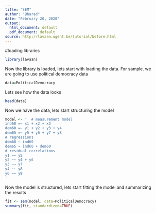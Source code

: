 ```yaml
---
title: "SEM"
author: "Bharad"
date: "February 20, 2020"
output:
  html_document: default
  pdf_document: default
source: http://lavaan.ugent.be/tutorial/before.html
---
```


#loading libraries
```r
library(lavaan)
```

Now the library is loaded, lets start with loading the data. For sample, we are going to use political democracy data
```r
data=PoliticalDemocracy
```

Lets see how the data looks
```r
head(data)
```

Now we have the data, lets start structuring the model
```r
model <- '  # measurement model
ind60 =~ x1 + x2 + x3
dem60 =~ y1 + y2 + y3 + y4
dem65 =~ y5 + y6 + y7 + y8
# regressions
dem60 ~ ind60
dem65 ~ ind60 + dem60
# residual correlations
y1 ~~ y5
y2 ~~ y4 + y6
y3 ~~ y7
y4 ~~ y8
y6 ~~ y8
'
```

Now the model is structured, lets start fitting the model and summarizing the results
```r
fit <- sem(model, data=PoliticalDemocracy)
summary(fit, standardized=TRUE)
```



